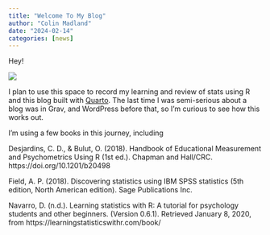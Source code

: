 ```yaml
---
title: "Welcome To My Blog"
author: "Colin Madland"
date: "2024-02-14"
categories: [news]
---
```


Hey!

![](thumbnail.jpg)

I plan to use this space to record my learning and review of stats using R and this blog built with [Quarto](https://quarto.org/docs/websites/website-blog.html). The last time I was semi-serious about a blog was in Grav, and WordPress before that, so I'm curious to see how this works out.

I'm using a few books in this journey, including 

Desjardins, C. D., & Bulut, O. (2018). Handbook of Educational Measurement and Psychometrics Using R (1st ed.). Chapman and Hall/CRC. https://doi.org/10.1201/b20498

Field, A. P. (2018). Discovering statistics using IBM SPSS statistics (5th edition, North American edition). Sage Publications Inc.

Navarro, D. (n.d.). Learning statistics with R: A tutorial for psychology students and other beginners. (Version 0.6.1). Retrieved January 8, 2020, from https://learningstatisticswithr.com/book/
